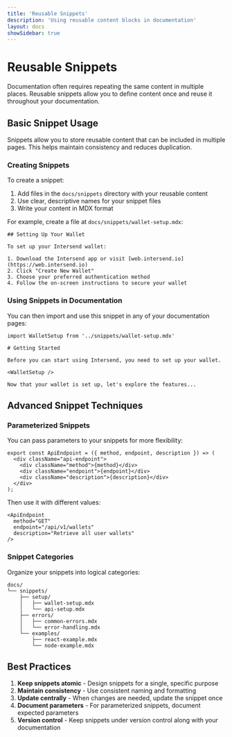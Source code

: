 ```yaml
---
title: 'Reusable Snippets'
description: 'Using reusable content blocks in documentation'
layout: docs
showSidebar: true
---
```


# Reusable Snippets

Documentation often requires repeating the same content in multiple places. Reusable snippets allow you to define content once and reuse it throughout your documentation.

## Basic Snippet Usage

Snippets allow you to store reusable content that can be included in multiple pages. This helps maintain consistency and reduces duplication.

### Creating Snippets

To create a snippet:

1. Add files in the `docs/snippets` directory with your reusable content
2. Use clear, descriptive names for your snippet files
3. Write your content in MDX format

For example, create a file at `docs/snippets/wallet-setup.mdx`:

```mdx
## Setting Up Your Wallet

To set up your Intersend wallet:

1. Download the Intersend app or visit [web.intersend.io](https://web.intersend.io)
2. Click "Create New Wallet"
3. Choose your preferred authentication method
4. Follow the on-screen instructions to secure your wallet
```

### Using Snippets in Documentation

You can then import and use this snippet in any of your documentation pages:

```mdx
import WalletSetup from '../snippets/wallet-setup.mdx'

# Getting Started

Before you can start using Intersend, you need to set up your wallet.

<WalletSetup />

Now that your wallet is set up, let's explore the features...
```

## Advanced Snippet Techniques

### Parameterized Snippets

You can pass parameters to your snippets for more flexibility:

```mdx
export const ApiEndpoint = ({ method, endpoint, description }) => (
  <div className="api-endpoint">
    <div className="method">{method}</div>
    <div className="endpoint">{endpoint}</div>
    <div className="description">{description}</div>
  </div>
);
```

Then use it with different values:

```mdx
<ApiEndpoint 
  method="GET" 
  endpoint="/api/v1/wallets" 
  description="Retrieve all user wallets" 
/>
```

### Snippet Categories

Organize your snippets into logical categories:

```
docs/
└── snippets/
    ├── setup/
    │   ├── wallet-setup.mdx
    │   └── api-setup.mdx
    ├── errors/
    │   ├── common-errors.mdx
    │   └── error-handling.mdx
    └── examples/
        ├── react-example.mdx
        └── node-example.mdx
```

## Best Practices

1. **Keep snippets atomic** - Design snippets for a single, specific purpose
2. **Maintain consistency** - Use consistent naming and formatting
3. **Update centrally** - When changes are needed, update the snippet once
4. **Document parameters** - For parameterized snippets, document expected parameters
5. **Version control** - Keep snippets under version control along with your documentation
